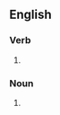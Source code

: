 ==English==

===Verb===
{{head|en|present participle}}

# {{present participle of|beef|lang=en|nocat=1}}

===Noun===
{{en-noun}}

# {{alt form|biffin|lang=en||type of apple}}